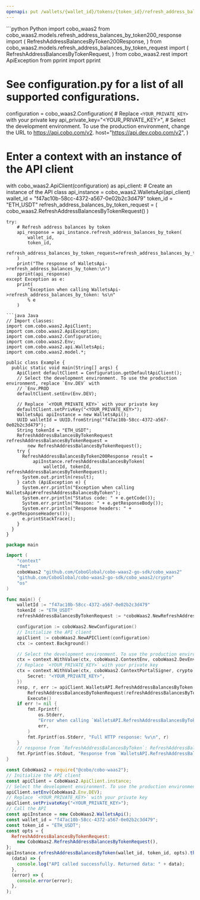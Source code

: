 ```yaml
---
openapi: put /wallets/{wallet_id}/tokens/{token_id}/refresh_address_balances
---
```


<RequestExample>
```python Python
import cobo_waas2
from cobo_waas2.models.refresh_address_balances_by_token200_response import (
    RefreshAddressBalancesByToken200Response,
)
from cobo_waas2.models.refresh_address_balances_by_token_request import (
    RefreshAddressBalancesByTokenRequest,
)
from cobo_waas2.rest import ApiException
from pprint import pprint

# See configuration.py for a list of all supported configurations.
configuration = cobo_waas2.Configuration(
    # Replace `<YOUR_PRIVATE_KEY>` with your private key
    api_private_key="<YOUR_PRIVATE_KEY>",
    # Select the development environment. To use the production environment, change the URL to https://api.cobo.com/v2.
    host="https://api.dev.cobo.com/v2",
)
# Enter a context with an instance of the API client
with cobo_waas2.ApiClient(configuration) as api_client:
    # Create an instance of the API class
    api_instance = cobo_waas2.WalletsApi(api_client)
    wallet_id = "f47ac10b-58cc-4372-a567-0e02b2c3d479"
    token_id = "ETH_USDT"
    refresh_address_balances_by_token_request = (
        cobo_waas2.RefreshAddressBalancesByTokenRequest()
    )

    try:
        # Refresh address balances by token
        api_response = api_instance.refresh_address_balances_by_token(
            wallet_id,
            token_id,
            refresh_address_balances_by_token_request=refresh_address_balances_by_token_request,
        )
        print("The response of WalletsApi->refresh_address_balances_by_token:\n")
        pprint(api_response)
    except Exception as e:
        print(
            "Exception when calling WalletsApi->refresh_address_balances_by_token: %s\n"
            % e
        )

```
```java Java
// Import classes:
import com.cobo.waas2.ApiClient;
import com.cobo.waas2.ApiException;
import com.cobo.waas2.Configuration;
import com.cobo.waas2.Env;
import com.cobo.waas2.api.WalletsApi;
import com.cobo.waas2.model.*;

public class Example {
  public static void main(String[] args) {
    ApiClient defaultClient = Configuration.getDefaultApiClient();
    // Select the development environment. To use the production environment, replace `Env.DEV` with
    // `Env.PROD
    defaultClient.setEnv(Env.DEV);

    // Replace `<YOUR_PRIVATE_KEY>` with your private key
    defaultClient.setPrivKey("<YOUR_PRIVATE_KEY>");
    WalletsApi apiInstance = new WalletsApi();
    UUID walletId = UUID.fromString("f47ac10b-58cc-4372-a567-0e02b2c3d479");
    String tokenId = "ETH_USDT";
    RefreshAddressBalancesByTokenRequest refreshAddressBalancesByTokenRequest =
        new RefreshAddressBalancesByTokenRequest();
    try {
      RefreshAddressBalancesByToken200Response result =
          apiInstance.refreshAddressBalancesByToken(
              walletId, tokenId, refreshAddressBalancesByTokenRequest);
      System.out.println(result);
    } catch (ApiException e) {
      System.err.println("Exception when calling WalletsApi#refreshAddressBalancesByToken");
      System.err.println("Status code: " + e.getCode());
      System.err.println("Reason: " + e.getResponseBody());
      System.err.println("Response headers: " + e.getResponseHeaders());
      e.printStackTrace();
    }
  }
}

```
```go Go
package main

import (
	"context"
	"fmt"
	coboWaas2 "github.com/CoboGlobal/cobo-waas2-go-sdk/cobo_waas2"
	"github.com/CoboGlobal/cobo-waas2-go-sdk/cobo_waas2/crypto"
	"os"
)

func main() {
	walletId := "f47ac10b-58cc-4372-a567-0e02b2c3d479"
	tokenId := "ETH_USDT"
	refreshAddressBalancesByTokenRequest := *coboWaas2.NewRefreshAddressBalancesByTokenRequest([]string{"3HYV6ta67197syD1ZVFganpmL2wLz4RyoC"})

	configuration := coboWaas2.NewConfiguration()
	// Initialize the API client
	apiClient := coboWaas2.NewAPIClient(configuration)
	ctx := context.Background()

	// Select the development environment. To use the production environment, replace coboWaas2.DevEnv with coboWaas2.ProdEnv
	ctx = context.WithValue(ctx, coboWaas2.ContextEnv, coboWaas2.DevEnv)
	// Replace `<YOUR_PRIVATE_KEY>` with your private key
	ctx = context.WithValue(ctx, coboWaas2.ContextPortalSigner, crypto.Ed25519Signer{
		Secret: "<YOUR_PRIVATE_KEY>",
	})
	resp, r, err := apiClient.WalletsAPI.RefreshAddressBalancesByToken(ctx, walletId, tokenId).
		RefreshAddressBalancesByTokenRequest(refreshAddressBalancesByTokenRequest).
		Execute()
	if err != nil {
		fmt.Fprintf(
			os.Stderr,
			"Error when calling `WalletsAPI.RefreshAddressBalancesByToken``: %v\n",
			err,
		)
		fmt.Fprintf(os.Stderr, "Full HTTP response: %v\n", r)
	}
	// response from `RefreshAddressBalancesByToken`: RefreshAddressBalancesByToken200Response
	fmt.Fprintf(os.Stdout, "Response from `WalletsAPI.RefreshAddressBalancesByToken`: %v\n", resp)
}

```
```javascript JavaScript
const CoboWaas2 = require("@cobo/cobo-waas2");
// Initialize the API client
const apiClient = CoboWaas2.ApiClient.instance;
// Select the development environment. To use the production environment, replace `Env.DEV` with `Env.PROD`
apiClient.setEnv(CoboWaas2.Env.DEV);
// Replace `<YOUR_PRIVATE_KEY>` with your private key
apiClient.setPrivateKey("<YOUR_PRIVATE_KEY>");
// Call the API
const apiInstance = new CoboWaas2.WalletsApi();
const wallet_id = "f47ac10b-58cc-4372-a567-0e02b2c3d479";
const token_id = "ETH_USDT";
const opts = {
  RefreshAddressBalancesByTokenRequest:
    new CoboWaas2.RefreshAddressBalancesByTokenRequest(),
};
apiInstance.refreshAddressBalancesByToken(wallet_id, token_id, opts).then(
  (data) => {
    console.log("API called successfully. Returned data: " + data);
  },
  (error) => {
    console.error(error);
  },
);

```
</RequestExample>